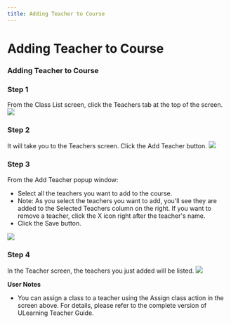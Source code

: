 ```yaml
--- 
title: Adding Teacher to Course
--- 
```




# Adding Teacher to Course

### Adding Teacher to Course

### Step 1 
From the Class List screen, click the Teachers tab at the top of the screen.
![](/img/ulearning/teacher/class09.png)

### Step 2 
It will take you to the Teachers screen. Click the Add Teacher button.
![](/img/ulearning/teacher/class10.png)

### Step 3
From the Add Teacher popup window:
- Select all the teachers you want to add to the course.
- Note: As you select the teachers you want to add, you'll see they are added to the Selected Teachers column on the right. If you want to remove a teacher, click the X icon right after the teacher's name.
- Click the Save button.

![](/img/ulearning/teacher/class11.png)

### Step 4
In the Teacher screen, the teachers you just added will be listed.
![](/img/ulearning/teacher/class12.png)

**User Notes**
- You can assign a class to a teacher using the Assign class action in the screen above. For details, please refer to the complete version of ULearning Teacher Guide.
